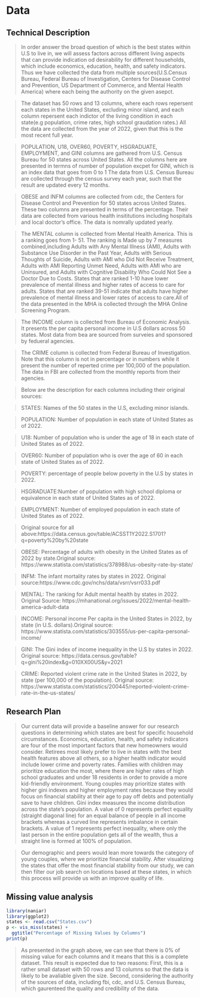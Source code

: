 # Data

## Technical Description

> In order answer the broad question of which is the best states within U.S to live in, we will assess factors across different living aspects that can provide indication od desirability for different households, which include economics, education, health, and safety indicators. Thus we have collected the data from multiple sources(U.S.Census Bureau, Federal Bureau of Investigation, Centers for Disease Control and Prevention, US Department of Commerce, and Mental Health America) where each being the authority on the given asepct.

> The dataset has 50 rows and 13 columns, where each rows repersent each states in the United States, excluding minor island, and each column repersent each indictor of the living condition in each state(e.g population, crime rates, high school graudation rates.) All the data are collected from the year of 2022, given that this is the most recent full year. 

> POPULATION, U18, OVER60, POVERTY, HSGRADUATE, EMPLOYMENT, and GINI columns are gathered from U.S. Census Bureau for 50 states across United States. All the columns here are presented in termns of number of population excpet for GINI, which is an index data that goes from 0 to 1  The data from U.S. Census Bureau are collected through the census survey each year, such that the result are updated every 12 months.

> OBESE and INFM columns are collected from cdc, the Centers for Disease Control and Prevention for 50 states across United States. These two columns are presented in terms of the percentage. Their data are collected from various health insititutions including hospitals and local doctor's office. The data is nomrally updated yearly.

> The MENTAL column is collected from Mental Health America. This is a ranking goes from 1- 51. The ranking is Made up by 7 measures combined,including Adults with Any Mental Illness (AMI), Adults with Substance Use Disorder in the Past Year, Adults with Serious Thoughts of Suicide, Adults with AMI who Did Not Receive Treatment, Adults with AMI Reporting Unmet Need, Adults with AMI who are Uninsured, and Adults with Cognitive Disability Who Could Not See a Doctor Due to Costs. States that are ranked 1-10 have lower prevalence of mental illness and higher rates of access to care for adults. States that are ranked 39-51 indicate that adults have higher prevalence of mental illness and lower rates of access to care.All of the data presented in the MHA is collected through the MHA Online Screening Program.

> The INCOME column is collected from Bureau of Economic Analysis. It presents the per capita personal income in U.S dollars across 50 states. Most data from bea are sourced from surveies and sponsored by fedueral agencies. 

>The CRIME column is collected from Federal Bureau of Investigation. Note that this column is not in percentage or in numbers while it present the number of reperted crime per 100,000 of the population. The data in FBI are collected from the monthly reports from their agencies. 

> Below are the description for each columns including their original sources:

>STATES: Names of the 50 states in the U.S, excluding minor islands.

>POPULATION: Number of population in each state of United States as of 2022.

>U18: Number of population who is under the age of 18 in each state of United States as of 2022.

>OVER60: Number of population who is over the age of 60 in each state of United States as of 2022.

>POVERTY: percentage of people below poverty in the U.S by states in 2022.

>HSGRADUATE:Number of population with high school diploma or equivalence in each state of United States as of 2022.

>EMPLOYMENT: Number of employed population in each state of United States as of 2022.

>Original source for all above:https://data.census.gov/table/ACSST1Y2022.S1701?q=poverty%20by%20state

>OBESE: Percentage of adults with obesity in the United States as of 2022 by state.Original source: https://www.statista.com/statistics/378988/us-obesity-rate-by-state/

>INFM: The infant mortality rates by states in 2022. Original source:https://www.cdc.gov/nchs/data/vsrr/vsrr033.pdf

>MENTAL: The ranking for Adult mental health by states in 2022. Original Source: https://mhanational.org/issues/2022/mental-health-america-adult-data

>INCOME: Personal income Per capita in the United States in 2022, by state (in U.S. dollars).Original source: https://www.statista.com/statistics/303555/us-per-capita-personal-income/

>GINI: The Gini index of income inequality in the U.S by states in 2022. Original source: https://data.census.gov/table?q=gini%20index&g=010XX00US&y=2021

>CRIME: Reported violent crime rate in the United States in 2022, by state (per 100,000 of the population). Original source: https://www.statista.com/statistics/200445/reported-violent-crime-rate-in-the-us-states/



## Research Plan

> Our current data will provide a baseline answer for our research questions in determining which states are best for specific household circumstances. Economics, education, health, and safety indicators are four of the most important factors that new homeowners would consider. Retirees most likely prefer to live in states with the best health features above all others, so a higher health indicator would include lower crime and poverty rates. Families with children may prioritize education the most, where there are higher rates of high school graduates and under 18 residents in order to provide a more kid-friendly environment. Young couples may prioritize states with higher gini indexes and higher employment rates because they would focus on financial stability at their age to pay off debts and potentially save to have children. Gini index measures the income distribution across the state’s population. A value of 0 represents perfect equality (straight diagonal line) for an equal balance of people in all income brackets whereas a curved line represents imbalance in certain brackets. A value of 1 represents perfect inequality, where only the last person in the entire population gets all of the wealth, thus a straight line is formed at 100% of population.

> Our demographic and peers would lean more towards the category of young couples, where we prioritize financial stability. After visualizing the states that offer the most financial stability from our study, we can then filter our job search on locations based at these states, in which this process will provide us with an improve quality of life.


## Missing value analysis

```r
library(naniar)
library(ggplot2)
states <- read.csv("States.csv")
p <- vis_miss(states) +
  ggtitle("Percentage of Missing Values by Columns")
print(p)
```

> As presented in the graph above, we can see that there is 0% of missing value for each columns and it means that this is a complete dataset. This result is expected due to two reasons: First, this is a rather small dataset with 50 rows and 13 columns so that the data is likely to be avaliable given the size. Second, considering the authority of the sources of data, including fbi, cdc, and U.S. Census Bureau, which gaurenteed the quality and credibility of the data.
